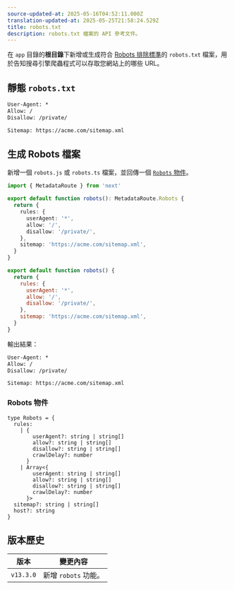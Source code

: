 ```yaml
---
source-updated-at: 2025-05-16T04:52:11.000Z
translation-updated-at: 2025-05-25T21:58:24.529Z
title: robots.txt
description: robots.txt 檔案的 API 參考文件。
---
```


在 `app` 目錄的**根目錄**下新增或生成符合 [Robots 排除標準](https://en.wikipedia.org/wiki/Robots.txt#Standard)的 `robots.txt` 檔案，用於告知搜尋引擎爬蟲程式可以存取您網站上的哪些 URL。

## 靜態 `robots.txt`

```txt filename="app/robots.txt"
User-Agent: *
Allow: /
Disallow: /private/

Sitemap: https://acme.com/sitemap.xml
```

## 生成 Robots 檔案

新增一個 `robots.js` 或 `robots.ts` 檔案，並回傳一個 [`Robots` 物件](#robots-object)。

```ts filename="app/robots.ts" switcher
import { MetadataRoute } from 'next'

export default function robots(): MetadataRoute.Robots {
  return {
    rules: {
      userAgent: '*',
      allow: '/',
      disallow: '/private/',
    },
    sitemap: 'https://acme.com/sitemap.xml',
  }
}
```

```js filename="app/robots.js" switcher
export default function robots() {
  return {
    rules: {
      userAgent: '*',
      allow: '/',
      disallow: '/private/',
    },
    sitemap: 'https://acme.com/sitemap.xml',
  }
}
```

輸出結果：

```txt
User-Agent: *
Allow: /
Disallow: /private/

Sitemap: https://acme.com/sitemap.xml
```

### Robots 物件

```tsx
type Robots = {
  rules:
    | {
        userAgent?: string | string[]
        allow?: string | string[]
        disallow?: string | string[]
        crawlDelay?: number
      }
    | Array<{
        userAgent: string | string[]
        allow?: string | string[]
        disallow?: string | string[]
        crawlDelay?: number
      }>
  sitemap?: string | string[]
  host?: string
}
```

## 版本歷史

| 版本       | 變更內容               |
| ---------- | ---------------------- |
| `v13.3.0` | 新增 `robots` 功能。   |